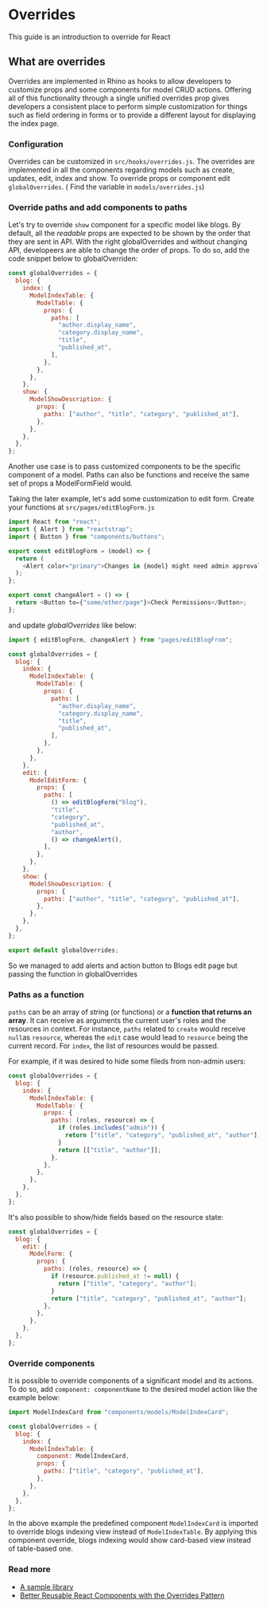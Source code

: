 # Overrides

This guide is an introduction to override for React

## What are overrides

Overrides are implemented in Rhino as hooks to allow developers to customize props and some components for model CRUD actions. Offering all of this functionality through a single unified overrides prop gives developers a consistent place to perform simple customization for things such as field ordering in forms or to provide a different layout for displaying the index page.

### Configuration

Overrides can be customized in `src/hooks/overrides.js`. The overrides are implemented in all the components regarding models such as create, updates, edit, index and show.
To override props or component edit `globalOverrides`. ( Find the variable in `models/overrides.js`)

### Override paths and add components to paths

Let's try to override `show` component for a specific model like blogs. By default, all the _readable_ props are expected to be shown by the order that they are sent in API. With the right globalOverrides and without changing API, developeers are able to change the order of props. To do so, add the code snippet below to globalOverriden:

```javascript
const globalOverrides = {
  blog: {
    index: {
      ModelIndexTable: {
        ModelTable: {
          props: {
            paths: [
              "author.display_name",
              "category.display_name",
              "title",
              "published_at",
            ],
          },
        },
      },
    },
    show: {
      ModelShowDescription: {
        props: {
          paths: ["author", "title", "category", "published_at"],
        },
      },
    },
  },
};
```

Another use case is to pass customized components to be the specific component of a model. Paths can also be functions and receive the same set of props a ModelFormField would.

Taking the later example, let's add some customization to edit form. Create your functions at `src/pages/editBlogForm.js`

```javascript
import React from "react";
import { Alert } from "reactstrap";
import { Button } from "components/buttons";

export const editBlogForm = (model) => {
  return (
    <Alert color="primary">Changes in {model} might need admin approval.</Alert>
  );
};

export const changeAlert = () => {
  return <Button to={"some/other/page"}>Check Permissions</Button>;
};
```

and update _globalOverrides_ like below:

```javascript
import { editBlogForm, changeAlert } from "pages/editBlogFrom";

const globalOverrides = {
  blog: {
    index: {
      ModelIndexTable: {
        ModelTable: {
          props: {
            paths: [
              "author.display_name",
              "category.display_name",
              "title",
              "published_at",
            ],
          },
        },
      },
    },
    edit: {
      ModelEditForm: {
        props: {
          paths: [
            () => editBlogForm("blog"),
            "title",
            "category",
            "published_at",
            "author",
            () => changeAlert(),
          ],
        },
      },
    },
    show: {
      ModelShowDescription: {
        props: {
          paths: ["author", "title", "category", "published_at"],
        },
      },
    },
  },
};

export default globalOverrides;
```

So we managed to add alerts and action button to Blogs edit page but passing the function in globalOverrides

### Paths as a function

`paths` can be an array of string (or functions) or a **function that returns an array**. It can receive as arguments the current user's roles and the resources in context. For instance, `paths` related to `create` would receive `null`as `resource`, whereas the `edit` case would lead to `resource` being the current record. For `index`, the list of resources would be passed.

For example, if it was desired to hide some fileds from non-admin users:

```javascript
const globalOverrides = {
  blog: {
    index: {
      ModelIndexTable: {
        ModelTable: {
          props: {
            paths: (roles, resource) => {
              if (roles.includes("admin")) {
                return ["title", "category", "published_at", "author"];
              }
              return [["title", "author"]];
            },
          },
        },
      },
    },
  },
};
```

It's also possible to show/hide fields based on the resource state:

```javascript
const globalOverrides = {
  blog: {
    edit: {
      ModelForm: {
        props: {
          paths: (roles, resource) => {
            if (resource.published_at != null) {
              return ["title", "category", "author"];
            }
            return ["title", "category", "published_at", "author"];
          },
        },
      },
    },
  },
};
```

### Override components

It is possible to override components of a significant model and its actions. To do so, add `component: componentName` to the desired model action like the example below:

```javascript
import ModelIndexCard from "components/models/ModelIndexCard";

const globalOverrides = {
  blog: {
    index: {
      ModelIndexTable: {
        component: ModelIndexCard,
        props: {
          paths: ["title", "category", "published_at"],
        },
      },
    },
  },
};
```

In the above example the predefined component `ModelIndexCard` is imported to override blogs indexing view instead of `ModelIndexTable`. By applying this component override, blogs indexing would show card-based view instead of table-based one.

### Read more

- [A sample library](https://github.com/tlrobinson/overrides)
- [Better Reusable React Components with the Overrides Pattern](https://dschnurr.medium.com/better-reusable-react-components-with-the-overrides-pattern-9eca2339f646)
